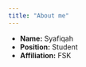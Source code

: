 ---
title: "About me"
---

- __Name:__ Syafiqah
- __Position:__ Student
- __Affiliation:__ FSK